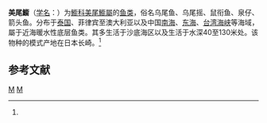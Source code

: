 {{Speciesbox 
| taxon = Calliurichthys japonicus
| binomial_authority = Houttuyn, 1782<ref name='id8116'>{{cite web| url =http://www.bioinfo.cn/db05/BjdwSpecies.php?action=view&id=8116| title =美尾䲗| work =中国动物物种编目数据库| publisher =中国科学院微生物研究所| author =中国科学院动物研究所| accessdate =2009-04-16| deadurl =yes| archiveurl =https://web.archive.org/web/20160305013951/http://www.bioinfo.cn/db05/BjdwSpecies.php?action=view&id=8116| archivedate =2016-03-05}}</ref>
}}

'''美尾䲗'''（[[学名|学名]]：{{lang|la|''Calliurichthys japonicus''}}）为[[䲗科|䲗科]][[美尾䲗屬|美尾䲗屬]]的[[鱼类|鱼类]]，俗名乌尾鱼、乌尾摇、鼠衔鱼、泉仔、箭头鱼。分布于[[泰国|泰国]]、菲律宾至澳大利亚以及中国[[南海|南海]]、[[东海|东海]]、[[台湾海峡|台湾海峡]]等海域，屬于近海暖水性底层鱼类。其多生活于沙底海区以及生活于水深40至130米处。该物种的模式产地在日本长崎。<ref name='id8116'/>

== 参考文献 ==
{{reflist}}

{{taxonbar}}
[[Category:_1782年描述的鱼类|M]]
[[Category:美尾䲗屬|M]]